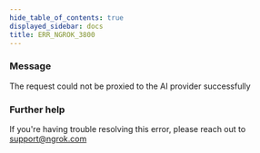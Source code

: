 ```yaml
---
hide_table_of_contents: true
displayed_sidebar: docs
title: ERR_NGROK_3800
---
```


### Message

The request could not be proxied to the AI provider successfully

<ErrorDetails />

### Further help

If you're having trouble resolving this error, please reach out to [support@ngrok.com](mailto:support@ngrok.com?subject=Help%20with%20ERR_NGROK_3800)
